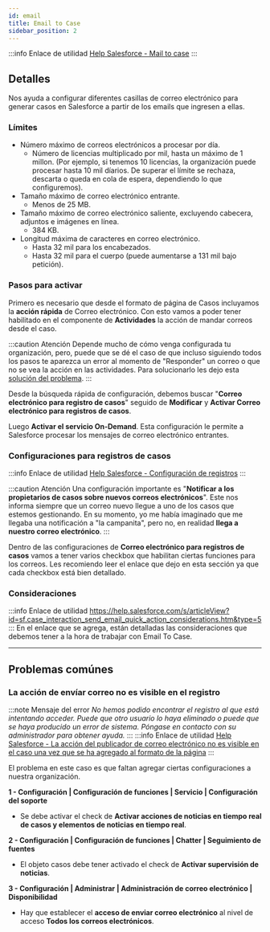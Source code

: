 ```yaml
---
id: email
title: Email to Case
sidebar_position: 2
---
```


:::info Enlace de utilidad
[Help Salesforce - Mail to case](https://help.salesforce.com/s/articleView?id=sf.customizesupport_email.htm&type=5)
:::

## Detalles
Nos ayuda a configurar diferentes casillas de correo electrónico para generar casos en Salesforce a partir de los emails que ingresen a ellas.

### Límites
* Número máximo de correos electrónicos a procesar por día.
    * Número de licencias multiplicado por mil, hasta un máximo de 1 millon. (Por ejemplo, si tenemos 10 licencias, la organización puede
    procesar hasta 10 mil díarios. De superar el límite se rechaza, descarta o queda en cola de espera, dependiendo lo que configuremos).
* Tamaño máximo de correo electrónico entrante.
    * Menos de 25 MB.
* Tamaño máximo de correo electrónico saliente, excluyendo cabecera, adjuntos e imágenes en línea.
    * 384 KB.
* Longitud máxima de caracteres en correo electrónico.
    * Hasta 32 mil para los encabezados.
    * Hasta 32 mil para el cuerpo (puede aumentarse a 131 mil bajo petición).

### Pasos para activar
Primero es necesario que desde el formato de página de Casos incluyamos la **acción rápida** de Correo electrónico. Con esto vamos a poder tener habilitado en el componente
de **Actividades** la acción de mandar correos desde el caso. 

:::caution Atención
Depende mucho de cómo venga configurada tu organización, pero, puede que se dé el caso de que incluso siguiendo todos los pasos te aparezca un error al momento de "Responder" un
correo o que no se vea la acción en las actividades. Para solucionarlo les dejo esta [solución del problema](email#la-acción-de-envíar-correo-no-es-visible-en-el-registro).
:::

Desde la búsqueda rápida de configuración, debemos buscar "**Correo electrónico para registro de casos**" seguido de **Modificar** y **Activar Correo electrónico para registros
de casos**. 

Luego **Activar el servicio On-Demand**. Esta configuración le permite a Salesforce procesar los mensajes de correo electrónico entrantes.

### Configuraciones para registros de casos
:::info Enlace de utilidad
[Help Salesforce - Configuración de registros](https://help.salesforce.com/s/articleView?id=sf.customizesupport_email_to_case_settings.htm&type=5)
:::

:::caution Atención
Una configuración importante es "**Notificar a los propietarios de casos sobre nuevos correos electrónicos**". Este nos informa siempre que un correo nuevo llegue a uno de los casos
que estemos gestionando. En su momento, yo me había imaginado que me llegaba una notificación a "la campanita", pero no, en realidad **llega a nuestro correo electrónico**.
:::

Dentro de las configuraciones de **Correo electrónico para registros de casos** vamos a tener varios checkbox que habilitan ciertas funciones para los correos. Les recomiendo 
leer el enlace que dejo en esta sección ya que cada checkbox está bien detallado.

### Consideraciones
:::info Enlace de utilidad
https://help.salesforce.com/s/articleView?id=sf.case_interaction_send_email_quick_action_considerations.htm&type=5
:::
En el enlace que se agrega, están detalladas las consideraciones que debemos tener a la hora de trabajar con Email To Case.

---
## Problemas comúnes

### La acción de envíar correo no es visible en el registro
:::note Mensaje del error
*No hemos podido encontrar el registro al que está intentando acceder. Puede que otro usuario lo haya eliminado o puede que se haya 
producido un error de sistema. Póngase en contacto con su administrador para obtener ayuda.*
:::
:::info Enlace de utilidad
[Help Salesforce - La acción del publicador de correo electrónico no es visible en el caso una vez que se ha agregado al formato de la página](https://help.salesforce.com/s/articleView?id=000387865&type=1)
:::

El problema en este caso es que faltan agregar ciertas configuraciones a nuestra organización.

**1 - Configuración | Configuración de funciones | Servicio | Configuración del soporte**
* Se debe activar el check de **Activar acciones de noticias en tiempo real de casos y elementos de noticias en tiempo real**.


**2 - Configuración | Configuración de funciones | Chatter | Seguimiento de fuentes**
* El objeto casos debe tener activado el check de **Activar supervisión de noticias**.

**3 - Configuración | Administrar | Administración de correo electrónico | Disponibilidad**
* Hay que establecer el **acceso de enviar correo electrónico** al nivel de acceso **Todos los correos electrónicos**. 




